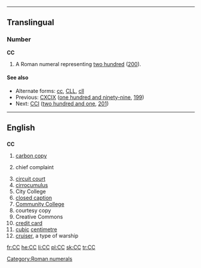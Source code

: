 {{see|cc|Cc|cC}}
----
==Translingual==

===Number===
'''CC'''

# A Roman numeral representing [[two hundred]] ([[200]]).

====See also====
* Alternate forms: [[cc]], [[CLL]], [[cll]]
* Previous: [[CXCIX]] ([[one hundred and ninety-nine]], [[199]])
* Next: [[CCI]] ([[two hundred and one]], [[201]])

[[Category:Roman numerals]]
----

==English==
==={{initialism}}===
'''CC'''

# [[carbon copy]]
# {{context|medicine}} chief complaint
# [[circuit court]]
# [[cirrocumulus]]
# City College
# [[closed caption]]
# [[w:Community college|Community College]]
# courtesy copy
# Creative Commons
# [[credit card]]
# [[cubic]] [[centimetre]]
# [[cruiser]], a type of warship

[[fr:CC]]
[[he:CC]]
[[li:CC]]
[[pl:CC]]
[[sk:CC]]
[[tr:CC]]